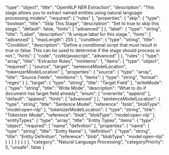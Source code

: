   "type": "object",
  "title": "OpenNLP NER Extraction",
  "description": "This stage allows you to extract named entities using natural language processing models",
  "required": [
    "rules"
  ],
  "properties": {
    "skip": {
      "type": "boolean",
      "title": "Skip This Stage",
      "description": "Set to true to skip this stage.",
      "default": false,
      "hints": [
        "advanced"
      ]
    },
    "label": {
      "type": "string",
      "title": "Label",
      "description": "A unique label for this stage.",
      "hints": [
        "advanced"
      ],
      "maxLength": 255
    },
    "condition": {
      "type": "string",
      "title": "Condition",
      "description": "Define a conditional script that must result in true or false. This can be used to determine if the stage should process or not.",
      "hints": [
        "code",
        "code/javascript",
        "advanced"
      ]
    },
    "rules": {
      "type": "array",
      "title": "Extractor Rules",
      "minItems": 1,
      "items": {
        "type": "object",
        "required": [
          "source",
          "target",
          "sentenceModelLocation",
          "tokenizerModelLocation"
        ],
        "properties": {
          "source": {
            "type": "array",
            "title": "Source Fields",
            "minItems": 1,
            "items": {
              "type": "string",
              "format": "regex"
            }
          },
          "target": {
            "type": "string",
            "title": "Target Field"
          },
          "writeMode": {
            "type": "string",
            "title": "Write Mode",
            "description": "What to do if document has target field already",
            "enum": [
              "overwrite",
              "append"
            ],
            "default": "append",
            "hints": [
              "advanced"
            ]
          },
          "sentenceModelLocation": {
            "type": "string",
            "title": "Sentence Model",
            "reference": "blob",
            "blobType": "model:open-nlp"
          },
          "tokenizerModelLocation": {
            "type": "string",
            "title": "Tokenizer Model",
            "reference": "blob",
            "blobType": "model:open-nlp"
          },
          "entityTypes": {
            "type": "array",
            "title": "Entity Types",
            "items": {
              "type": "object",
              "required": [
                "name",
                "definition"
              ],
              "properties": {
                "name": {
                  "type": "string",
                  "title": "Entity Name"
                },
                "definition": {
                  "type": "string",
                  "title": "Entity Definition",
                  "reference": "blob",
                  "blobType": "model:open-nlp"
                }
              }
            }
          }
        }
      }
    }
  },
  "category": "Natural Language Processing",
  "categoryPriority": 5,
  "unsafe": false
}
